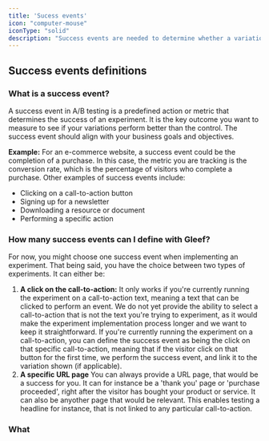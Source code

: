 ```yaml
---
title: 'Sucess events'
icon: "computer-mouse"
iconType: "solid"
description: "Success events are needed to determine whether a variation is performing better than another."
---
```


## Success events definitions
### What is a success event?
A success event in A/B testing is a predefined action or metric that determines the success of an experiment. It is the key outcome you want to measure to see if your variations perform better than the control. The success event should align with your business goals and objectives.

**Example:**
For an e-commerce website, a success event could be the completion of a purchase. In this case, the metric you are tracking is the conversion rate, which is the percentage of visitors who complete a purchase. Other examples of success events include:
- Clicking on a call-to-action button
- Signing up for a newsletter
- Downloading a resource or document
- Performing a specific action

### How many success events can I define with Gleef?
For now, you might choose one success event when implementing an experiment.
That being said, you have the choice between two types of experiments. It can either be:
1. **A click on the call-to-action:**
<Warning>It only works if you're currently running the experiment on a call-to-action text, meaning a text that can be clicked to perform an event.</Warning>
We do not yet provide the ability to select a call-to-action that is not the text you're trying to experiment, as it would make the experiment implementation process longer and we want to keep it straightforward.
If you're currently running the experiment on a call-to-action, you can define the success event as being the click on that specific call-to-action, meaning that if the visitor click on that button for the first time, we perform the success event, and link it to the variation shown (if applicable).
2. **A specific URL page**
You can always provide a URL page, that would be a success for you. It can for instance be a 'thank you' page or 'purchase proceeded', right after the visitor has bought your product or service. It can also be anyother page that would be relevant.
This enables testing a headline for instance, that is not linked to any particular call-to-action.

### What 